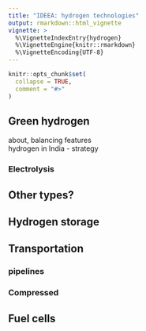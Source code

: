```yaml
---
title: "IDEEA: hydrogen technologies"
output: rmarkdown::html_vignette
vignette: >
  %\VignetteIndexEntry{hydrogen}
  %\VignetteEngine{knitr::rmarkdown}
  %\VignetteEncoding{UTF-8}
---
```


```r
knitr::opts_chunk$set(
  collapse = TRUE,
  comment = "#>"
)
```


## Green hydrogen
about, balancing features   
hydrogen in India - strategy   

### Electrolysis

## Other types?  


## Hydrogen storage

## Transportation  

### pipelines  

### Compressed  

## Fuel cells  

